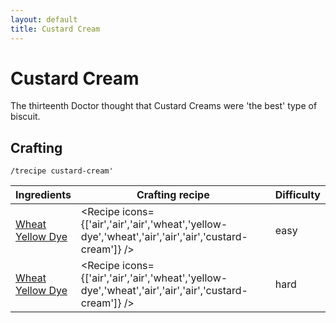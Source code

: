 ```yaml
---
layout: default
title: Custard Cream
---
```



Custard Cream
===================

The thirteenth Doctor thought that Custard Creams were 'the best' type of biscuit.

## Crafting

`/trecipe custard-cream'`

| Ingredients | Crafting recipe | Difficulty |
| ----------- | --------------- | ------------- |
| [Wheat](https://minecraft.wiki/w/Wheat)<br/>[Yellow Dye](https://minecraft.wiki/w/Yellow_Dye) | <Recipe icons={['air','air','air','wheat','yellow-dye','wheat','air','air','air','custard-cream']} /> | easy |
| [Wheat](https://minecraft.wiki/w/Wheat)<br/>[Yellow Dye](https://minecraft.wiki/w/Yellow_Dye) | <Recipe icons={['air','air','air','wheat','yellow-dye','wheat','air','air','air','custard-cream']} /> | hard |
